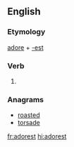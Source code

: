 ==English==

===Etymology===
[[adore]] + [[-est]]

===Verb===
{{head|en|verb form}}

# {{en-archaic second-person singular of|accord}}

===Anagrams===
* [[roasted#English|roasted]]
* [[torsade#English|torsade]]

[[fr:adorest]]
[[hi:adorest]]